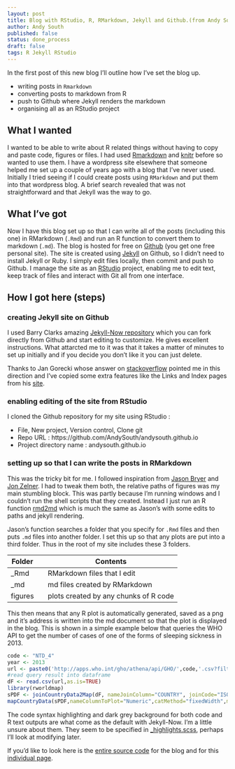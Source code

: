 ```yaml
---
layout: post
title: Blog with RStudio, R, RMarkdown, Jekyll and Github.(from Andy South)
author: Andy South
published: false
status: done_process
draft: false
tags: R Jekyll RStudio
---
```


In the first post of this new blog I'll outline how I've set the blog up.  

* writing posts in `Rmarkdown`
* converting posts to markdown from R
* push to Github where Jekyll renders the markdown
* organising all as an RStudio project 

## What I wanted
I wanted to be able to write about R related things without having to copy and paste code, figures or files. I had used [Rmarkdown](http://rmarkdown.rstudio.com/) and [knitr](http://yihui.name/knitr/) before so wanted to use them. I have a wordpress site elsewhere that someone helped me set up a couple of years ago with a blog that I've never used. Initially I tried seeing if I could create posts using `RMarkdown` and put them into that wordpress blog. A brief search revealed that was not straightforward and that Jekyll was the way to go.  

## What I've got
Now I have this blog set up so that I can write all of the posts (including this one) in RMarkdown (`.Rmd`) and run an R function to convert them to markdown (`.md`). The blog is hosted for free on [Github](https://github.com/) (you get one free personal site). The site is created using [Jekyll](http://jekyllrb.com/) on Github, so I didn't need to install Jekyll or Ruby. I simply edit files locally, then commit and push to Github. I manage the site as an [RStudio](http://www.rstudio.com/products/RStudio) project, enabling me to edit text, keep track of files and interact with Git all from one interface.  

## How I got here (steps)

### creating Jekyll site on Github
I used Barry Clarks amazing [Jekyll-Now repository](https://github.com/barryclark/jekyll-now) which you can fork directly from Github and start editing to customize. He gives excellent instructions. What attarcted me to it was that it takes a matter of minutes to set up initially and if you decide you don't like it you can just delete.  

Thanks to Jan Gorecki whose answer on [stackoverflow](http://stackoverflow.com/a/26703757/1718356) pointed me in this direction and I've copied some extra features like the Links and Index pages from his [site](https://github.com/jangorecki/jangorecki.github.io).  

### enabling editing of the site from RStudio
I cloned the Github repository for my site using RStudio :

* File, New project, Version control, Clone git
* Repo URL : https://github.com/AndySouth/andysouth.github.io
* Project directory name : andysouth.github.io


### setting up so that I can write the posts in RMarkdown
This was the tricky bit for me. I followed inspiration from [Jason Bryer](http://jason.bryer.org/posts/2012-12-10/Markdown_Jekyll_R_for_Blogging.html) and [Jon Zelner](http://www.jonzelner.net/jekyll/knitr/r/2014/07/02/autogen-knitr/). I had to tweak them both, the relative paths of figures was my main stumbling block. This was partly because I'm running windows and I couldn't run the shell scripts that they created. Instead I just run an R function [rmd2md](https://github.com/AndySouth/andysouth.github.io/blob/master/rmd2md.r) which is much the same as Jason's with some edits to paths and jekyll rendering. 


Jason's function searches a folder that you specify for `.Rmd` files and then puts `.md` files into another folder. I set this up so that any plots are put into a third folder. Thus in the root of my site includes these 3 folders.

| Folder |     | Contents |
| ------ | --- | --- |
| _Rmd   |  | RMarkdown files that I edit |
| _md    |  | md files created by RMarkdown |
| figures |  | plots created by any chunks of R code |

This then means that any R plot is automatically generated, saved as a png and it's address is written into the md document so that the plot is displayed in the blog. This is shown in a simple example below that queries the WHO API to get the number of cases of one of the forms of sleeping sickness in 2013.

```r
code <- "NTD_4"
year <- 2013
url <- paste0('http://apps.who.int/gho/athena/api/GHO/',code,'.csv?filter=COUNTRY:*;YEAR:',year)
#read query result into dataframe
dF <- read.csv(url,as.is=TRUE)
library(rworldmap)
sPDF <- joinCountryData2Map(dF, nameJoinColumn="COUNTRY", joinCode="ISO3")
mapCountryData(sPDF,nameColumnToPlot="Numeric",catMethod="fixedWidth",mapRegion="africa", mapTitle="Gambian sleeping sickness cases in 2013")

```

The code syntax highlighting and dark grey background for both code and R text outputs are what come as the default with Jekyll-Now. I'm a little unsure about them. They seem to be specified in [_highlights.scss](https://github.com/AndySouth/andysouth.github.io/blob/master/_scss/_highlights.scss), perhaps I'll look at modifying later.   


If you'd like to look here is the [entire source code](https://github.com/AndySouth/andysouth.github.io/) for the blog and for this [individual page](https://github.com/AndySouth/andysouth.github.io/blob/master/_rmd/2014-12-10-blog-setup.Rmd).  